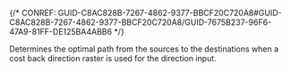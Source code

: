 

{/* CONREF: GUID-C8AC828B-7267-4862-9377-BBCF20C720A8#GUID-C8AC828B-7267-4862-9377-BBCF20C720A8/GUID-7675B237-96F6-47A9-81FF-DE125BA4ABB6  */}

Determines the optimal path from the sources to the destinations when a cost back direction raster is used for the direction input.
